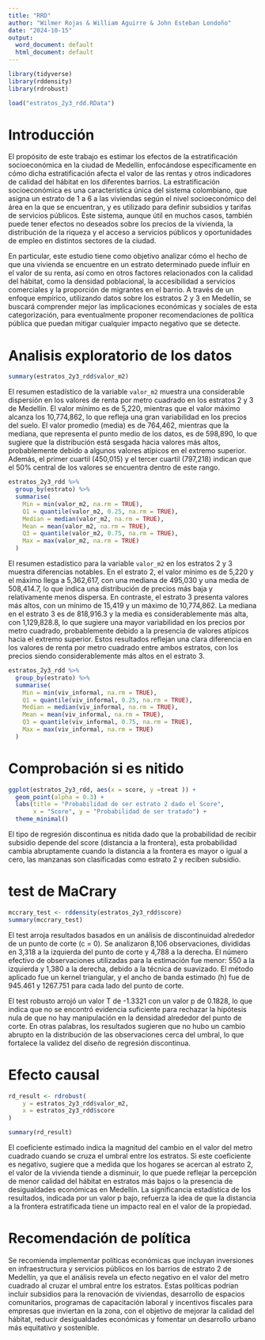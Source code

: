```yaml
---
title: "RRD"
author: "Wilmer Rojas & William Aguirre & John Esteban Londoño"
date: "2024-10-15"
output:
  word_document: default
  html_document: default
---
```


```r
library(tidyverse)
library(rddensity)
library(rdrobust)
```


```r
load("estratos_2y3_rdd.RData")
```


# Introducción

El propósito de este trabajo es estimar los efectos de la estratificación socioeconómica en la ciudad de Medellín, enfocándose específicamente en cómo dicha estratificación afecta el valor de las rentas y otros indicadores de calidad del hábitat en los diferentes barrios. La estratificación socioeconómica es una característica única del sistema colombiano, que asigna un estrato de 1 a 6 a las viviendas según el nivel socioeconómico del área en la que se encuentran, y es utilizado para definir subsidios y tarifas de servicios públicos. Este sistema, aunque útil en muchos casos, también puede tener efectos no deseados sobre los precios de la vivienda, la distribución de la riqueza y el acceso a servicios públicos y oportunidades de empleo en distintos sectores de la ciudad.

En particular, este estudio tiene como objetivo analizar cómo el hecho de que una vivienda se encuentre en un estrato determinado puede influir en el valor de su renta, así como en otros factores relacionados con la calidad del hábitat, como la densidad poblacional, la accesibilidad a servicios comerciales y la proporción de migrantes en el barrio. A través de un enfoque empírico, utilizando datos sobre los estratos 2 y 3 en Medellín, se buscará comprender mejor las implicaciones económicas y sociales de esta categorización, para eventualmente proponer recomendaciones de política pública que puedan mitigar cualquier impacto negativo que se detecte.

# Analisis exploratorio de los datos


```r
summary(estratos_2y3_rdd$valor_m2)
```
El resumen estadístico de la variable `valor_m2` muestra una considerable dispersión en los valores de renta por metro cuadrado en los estratos 2 y 3 de Medellín. El valor mínimo es de 5,220, mientras que el valor máximo alcanza los 10,774,862, lo que refleja una gran variabilidad en los precios del suelo. El valor promedio (media) es de 764,462, mientras que la mediana, que representa el punto medio de los datos, es de 598,890, lo que sugiere que la distribución está sesgada hacia valores más altos, probablemente debido a algunos valores atípicos en el extremo superior. Además, el primer cuartil (450,015) y el tercer cuartil (797,218) indican que el 50% central de los valores se encuentra dentro de este rango.

```r
estratos_2y3_rdd %>%
  group_by(estrato) %>%
  summarise(
    Min = min(valor_m2, na.rm = TRUE),
    Q1 = quantile(valor_m2, 0.25, na.rm = TRUE),
    Median = median(valor_m2, na.rm = TRUE),
    Mean = mean(valor_m2, na.rm = TRUE),
    Q3 = quantile(valor_m2, 0.75, na.rm = TRUE),
    Max = max(valor_m2, na.rm = TRUE)
  )

```
El resumen estadístico para la variable `valor_m2` en los estratos 2 y 3 muestra diferencias notables. En el estrato 2, el valor mínimo es de 5,220 y el máximo llega a 5,362,617, con una mediana de 495,030 y una media de 508,414.7, lo que indica una distribución de precios más baja y relativamente menos dispersa. En contraste, el estrato 3 presenta valores más altos, con un mínimo de 15,419 y un máximo de 10,774,862. La mediana en el estrato 3 es de 818,916.3 y la media es considerablemente más alta, con 1,129,828.8, lo que sugiere una mayor variabilidad en los precios por metro cuadrado, probablemente debido a la presencia de valores atípicos hacia el extremo superior. Estos resultados reflejan una clara diferencia en los valores de renta por metro cuadrado entre ambos estratos, con los precios siendo considerablemente más altos en el estrato 3.

```r
estratos_2y3_rdd %>%
  group_by(estrato) %>%
  summarise(
    Min = min(viv_informal, na.rm = TRUE),
    Q1 = quantile(viv_informal, 0.25, na.rm = TRUE),
    Median = median(viv_informal, na.rm = TRUE),
    Mean = mean(viv_informal, na.rm = TRUE),
    Q3 = quantile(viv_informal, 0.75, na.rm = TRUE),
    Max = max(viv_informal, na.rm = TRUE)
  )
```



# Comprobación si es nitido

```r
ggplot(estratos_2y3_rdd, aes(x = score, y =treat )) +
  geom_point(alpha = 0.3) + 
  labs(title = "Probabilidad de ser estrato 2 dado el Score",
       x = "Score", y = "Probabilidad de ser tratado") +
  theme_minimal()
```

 El tipo de regresión discontinua es nitida dado que la probabilidad de recibir subsidio depende  del score (distancia a la frontera), esta probabilidad cambia abruptamente cuando la distancia a la frontera es mayor o igual a cero, las manzanas son clasificadas como estrato 2 y reciben subsidio.
 
 
 
# test de MaCrary

```r
mccrary_test <- rddensity(estratos_2y3_rdd$score)
summary(mccrary_test)
```

El test arroja resultados basados en un análisis de discontinuidad alrededor de un punto de corte (c = 0). Se analizaron 8,106 observaciones, divididas en 3,318 a la izquierda del punto de corte y 4,788 a la derecha. El número efectivo de observaciones utilizadas para la estimación fue menor: 550 a la izquierda y 1,380 a la derecha, debido a la técnica de suavizado. El método aplicado fue un kernel triangular, y el ancho de banda estimado (h) fue de 945.461 y 1267.751 para cada lado del punto de corte.

El test robusto arrojó un valor T de -1.3321 con un valor p de 0.1828, lo que indica que no se encontró evidencia suficiente para rechazar la hipótesis nula de que no hay manipulación en la densidad alrededor del punto de corte. En otras palabras, los resultados sugieren que no hubo un cambio abrupto en la distribución de las observaciones cerca del umbral, lo que fortalece la validez del diseño de regresión discontinua.


# Efecto causal
```r
rd_result <- rdrobust(
    y = estratos_2y3_rdd$valor_m2, 
    x = estratos_2y3_rdd$score 
)

summary(rd_result)
```
El coeficiente estimado indica la magnitud del cambio en el valor del metro cuadrado cuando se cruza el umbral entre los estratos. Si este coeficiente es negativo, sugiere que a medida que los hogares se acercan al estrato 2, el valor de la vivienda tiende a disminuir, lo que puede reflejar la percepción de menor calidad del hábitat en estratos más bajos o la presencia de desigualdades económicas en Medellín. La significancia estadística de los resultados, indicada por un valor p bajo, refuerza la idea de que la distancia a la frontera estratificada tiene un impacto real en el valor de la propiedad.


# Recomendación de política

Se recomienda implementar políticas económicas que incluyan inversiones en infraestructura y servicios públicos en los barrios de estrato 2 de Medellín, ya que el análisis revela un efecto negativo en el valor del metro cuadrado al cruzar el umbral entre los estratos. Estas políticas podrían incluir subsidios para la renovación de viviendas, desarrollo de espacios comunitarios, programas de capacitación laboral y incentivos fiscales para empresas que inviertan en la zona, con el objetivo de mejorar la calidad del hábitat, reducir desigualdades económicas y fomentar un desarrollo urbano más equitativo y sostenible.
